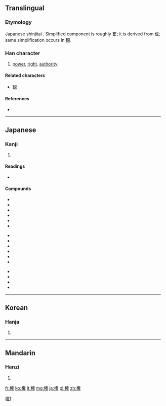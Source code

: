 {{also|權|权}}
==Translingual==
{{ja-forms|権|[[权]]|[[權]]}}

===Etymology===
Japanese shinjitai {{Han simp|權|f=雚}}. Simplified component is roughly [[隺]]; it is derived from [[隹]]; same simplification occurs in [[観]].

===Han character===
{{Han char|rn=75|rad=木|as=11|sn=15|four=|canj=木人大土 (DOKG)}}

# [[power]], [[right]], [[authority]]

====Related characters====
{{rfc-header|Related characters|lang=mul}}
* [[観]]

====References====
* {{Han ref|kx=0551.181|dkj=15484|dj=0939.180|hdz=80020.260|uh=6A29|ud=27177}}

----

==Japanese==

===Kanji===
{{ja-kanji|grade=6|rs=木11}}

# {{defn|Japanese|sort=木11}}

====Readings====
* {{ja-readings|on=[[けん]] (ken), [[ごん]] (gon)|kun=[[おもり]] (omori), [[はかる]] (hakaru), [[かり]] (kari)}}

====Compounds====
{{top3}}
*{{l|ja|sc=Jpan|権威|tr=けんい, ken\'i}}
*{{l|ja|sc=Jpan|権益|tr=けんえき, ken\'eki}}
*{{l|ja|sc=Jpan|権官|tr=ごんかん, gonkan}}
*{{l|ja|sc=Jpan|権化|tr=ごんげ, gonge}}
*{{l|ja|sc=Jpan|権限|tr=けんげん, kengen}}
*{{l|ja|sc=Jpan|権勢|tr=けんせい, kensei}}
{{mid3}}
*{{l|ja|sc=Jpan|権能|tr=けんのう, kennō}}
*{{l|ja|sc=Jpan|権謀術数|tr=けんぼうじゅっすう, kenbōjussū}}
*{{l|ja|sc=Jpan|権利|tr=けんり, kenri}}
*{{l|ja|sc=Jpan|権力|tr=けんりょく, kenryoku}}
*{{l|ja|sc=Jpan|官権|tr=かんけん, kanken}}
*{{l|ja|sc=Jpan|公権|tr=こうけん, kōken}}
{{mid3}}
*{{l|ja|sc=Jpan|私権|tr=しけん, siken}}
*{{l|ja|sc=Jpan|自然権|tr=しぜんけん, sizenken}}
*{{l|ja|sc=Jpan|特権|tr=とっけん, tokken}}
*{{l|ja|sc=Jpan|利権|tr=りけん, riken}}
{{bottom}}

----

==Korean==

===Hanja===
{{ko-hanja|hangeul=권|eumhun=|rv=gwon|mr=kwŏn|y=kwen}}

# {{defn|Korean|sort=木11}}

----

==Mandarin==

===Hanzi===
{{cmn-hanzi|pin=[[quán]] ([[quan2]])|wg=ch'üan<sup>2</sup>}}

# {{defn|Mandarin|sort=木11}}

[[Category:CJKV characters simplified differently in Japan and China|權1]]

[[fr:権]]
[[ko:権]]
[[it:権]]
[[mg:権]]
[[ja:権]]
[[pl:権]]
[[zh:権]]